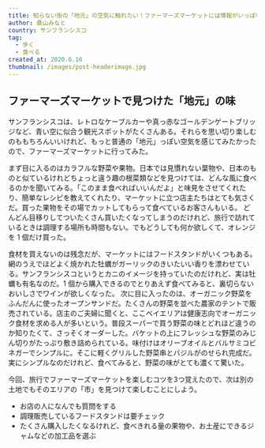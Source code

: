 ```yaml
---
title: 知らない街の「地元」の空気に触れたい！ファーマーズマーケットには情報がいっぱい
author: 桑山みなと
country: サンフランシスコ
tag:
  - 歩く
  - 食べる
created_at: 2020.6.16
thumbnail: /images/post-headerimage.jpg
---
```



## ファーマーズマーケットで見つけた「地元」の味

サンフランシスコは、レトロなケーブルカーや真っ赤なゴールデンゲートブリッジなど、青い空に似合う観光スポットがたくさんある。それらを思い切り楽しむのももちろんいいけれど、もっと普通の「地元」っぽい空気を感じてみたかったので、ファーマーズマーケットに行ってみた。

まず目に入るのはカラフルな野菜や果物。日本では見慣れない葉物や、日本のものと似ているけれどちょっと違う趣の根菜類などを見つけては、どんな風に食べるのかを聞いてみる。「このまま食べればいいんだよ」と味見をさせてくれたり、簡単なレシピを教えてくれたり、<Marker>マーケットに立つ店主たちはとても気さく</Marker>だ。買った果物をその場でカットしてもらって食べているお客さんもいる。
どんどん目移りしてついたくさん買いたくなってしまうのだけれど、旅行で訪れているときは調理する場所も時間もない。でもどうしても何か欲しくて、オレンジを 1 個だけ買った。

食材を買えないのは残念だが、マーケットにはフードスタンドがいくつもある。網のうえでほどよく焼かれた牡蠣がガーリックのきいたいい香りを漂わせている。サンフランシスコというとカニのイメージを持っていたのだけれど、実は牡蠣も有名なのだ。1 個から購入できるのでとりあえず食べてみると、裏切らないおいしさでワインが欲しくなった。
次に目に入ったのは、オーガニック野菜をふんだんに使ったオープンサンドだ。たくさんの野菜を並べた農家のテントで販売されている。店主のご夫婦に聞くと、<Marker>ここベイエリアは健康志向でオーガニック食材を求める人が多い</Marker>という。普段スーパーで買う野菜の味とどれほど違うのか知りたくて、さっそくオーダーした。バケットの上にフレッシュな野菜のみじん切りがたっぷり敷き詰められている。味付けはオリーブオイルとバルサミコビネガーでシンプルに。そこに軽くグリルした野菜串とバジルがのせられ完成だ。実にシンプルなのだけれど、食べてみると、<Marker>野菜の味がとても濃くて</Marker>驚いた。

今回、旅行で<Marker>ファーマーズマーケットを楽しむコツを3つ</Marker>覚えたので、次は別の土地でもそのエリアの「市」を見つけて楽しむことにしよう。

- お店の人になんでも質問をする
- 調理販売しているフードスタンドは要チェック
- たくさん購入したくなるけれど、食べきれる量の果物や、お土産にできるジャムなどの加工品を選ぶ

<CaptionImage
  url='/images/post-photo1.jpg'
  caption='グリルとフレッシュ、野菜の味の深みが変わってどちらも楽しめた'
/>
